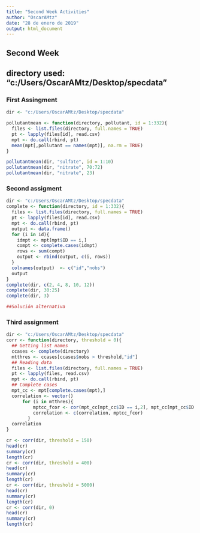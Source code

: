 ```yaml
---
title: "Second Week Activities"
author: "OscarAMtz"
date: "28 de enero de 2019"
output: html_document
---
```

## Second Week
##
## directory used: "c:/Users/OscarAMtz/Desktop/specdata"
### First Assingment
```r
dir <- "c:/Users/OscarAMtz/Desktop/specdata"

pollutantmean <- function(directory, pollutant, id = 1:332){
  files <- list.files(directory, full.names = TRUE)
  pt <- lapply(files[id], read.csv)
  mpt <- do.call(rbind, pt)
  mean(mpt[,pollutant == names(mpt)], na.rm = TRUE)
}

pollutantmean(dir, "sulfate", id = 1:10)
pollutantmean(dir, "nitrate", 70:72)
pollutantmean(dir, "nitrate", 23)
```

### Second assigment

```r
dir <- "c:/Users/OscarAMtz/Desktop/specdata"
complete <- function(directory, id = 1:332){
  files <- list.files(directory, full.names = TRUE)
  pt <- lapply(files[id], read.csv)
  mpt <- do.call(rbind, pt)
  output <- data.frame()
  for (i in id){
    idmpt <- mpt[mpt$ID == i,]
    compt <- complete.cases(idmpt)
    rows <- sum(compt)
    output <- rbind(output, c(i, rows))
  }
  colnames(output)  <- c("id","nobs")
  output
}
complete(dir, c(2, 4, 8, 10, 12))
complete(dir, 30:25)
complete(dir, 3)

##Solución alternativa

```


### Third assignment 

```r
dir <- "c:/Users/OscarAMtz/Desktop/specdata"
corr <- function(directory, threshold = 0){
  ## Getting list names
  ccases <- complete(directory)
  mtthres <- ccases[ccases$nobs > threshold,"id"]
  ## Reading data
  files <- list.files(directory, full.names = TRUE)
  pt <- lapply(files, read.csv)
  mpt <- do.call(rbind, pt)
  ## Complete cases
  mpt_cc <- mpt[complete.cases(mpt),]
  correlation <- vector()
      for (i in mtthres){
          mptcc_fcor <- cor(mpt_cc[mpt_cc$ID == i,2], mpt_cc[mpt_cc$ID == i,3])
          correlation <- c(correlation, mptcc_fcor)
        }
  correlation
}

cr <- corr(dir, threshold = 150)
head(cr)
summary(cr)
length(cr)
cr <- corr(dir, threshold = 400)
head(cr)
summary(cr)
length(cr)
cr <- corr(dir, threshold = 5000)
head(cr)
summary(cr)
length(cr)
cr <- corr(dir, 0)
head(cr)
summary(cr)
length(cr)
```
